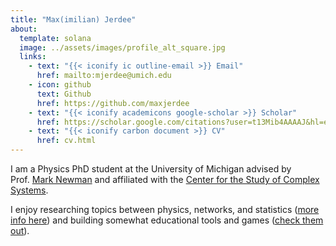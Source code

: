 ```yaml
---
title: "Max(imilian) Jerdee"
about:
  template: solana
  image: ../assets/images/profile_alt_square.jpg
  links:
    - text: "{{< iconify ic outline-email >}} Email"
      href: mailto:mjerdee@umich.edu
    - icon: github
      text: Github
      href: https://github.com/maxjerdee
    - text: "{{< iconify academicons google-scholar >}} Scholar"
      href: https://scholar.google.com/citations?user=t13Mib4AAAAJ&hl=en
    - text: "{{< iconify carbon document >}} CV"
      href: cv.html
---
```


I am a Physics PhD student at the University of Michigan advised by Prof. [Mark Newman](https://websites.umich.edu/~mejn/) and affiliated with the [Center for the Study of Complex Systems](https://lsa.umich.edu/cscs). 

I enjoy researching topics between physics, networks, and statistics ([more info here](research.qmd)) and building somewhat educational tools and games ([check them out](demos.qmd)).